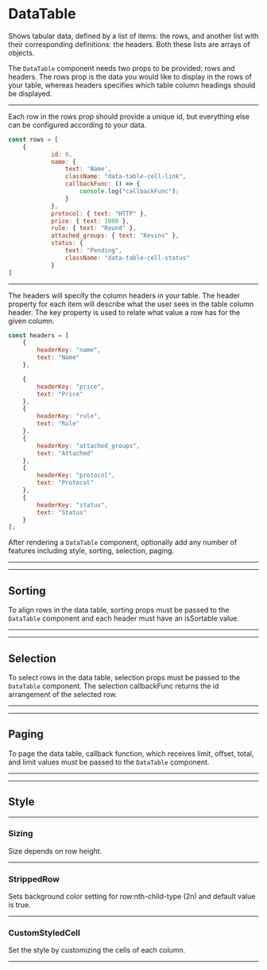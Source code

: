 
<Meta title="Documents|DataTable" />

# DataTable

Shows tabular data, defined by a list of items: the rows, and another list with their corresponding definitions: the headers. Both these lists are arrays of objects.

The `DataTable` component needs two props to be provided: rows and headers. The rows prop is the data you would like to display in the rows of your table, whereas headers specifies which table column headings should be displayed.

---

Each row in the rows prop should provide a unique id, but everything else can be configured according to your data.

```javascript
const rows = [
    {
            id: 0,
            name: {
                text: 'Name',
                className: "data-table-cell-link",
                callbackFunc: () => {
                    console.log("callbackFunc");
                }
            },
            protocol: { text: "HTTP" },
            price: { text: 1000 },
            rule: { text: "Round" },
            attached_groups: { text: "Kevins" },
            status: {
                text: "Pending",
                className: "data-table-cell-status"
            }
]
```

---

The headers will specify the column headers in your table. The header property for each item will describe what the user sees in the table column header. The key property is used to relate what value a row has for the given column.

```javascript
const headers = [
    {
        headerKey: "name",
        text: "Name"
    },

    {
        headerKey: "price",
        text: "Price"
    },
    {
        headerKey: "rule",
        text: "Rule"
    },
    {
        headerKey: "attached_groups",
        text: "Attached"
    },
    {
        headerKey: "protocol",
        text: "Protocol"
    },
    {
        headerKey: "status",
        text: "Status"
    }
];
```

After rendering a `DataTable` component, optionally add any number of features including style, sorting, selection, paging.

---

---

## Sorting

To align rows in the data table, sorting props must be passed to the `DataTable` component and each header must have an isSortable value.

<Sorting />

---

---

## Selection

To select rows in the data table, selection props must be passed to the `DataTable` component.
The selection callbackFunc returns the id arrangement of the selected row.

<Selection />

---

---

## Paging

To page the data table, callback function, which receives limit, offset, total, and limit values must be passed to the `DataTable` component.

<Paging />

---

---

## Style

---

### Sizing

Size depends on row height.

<Sizing />

---

### StrippedRow

Sets background color setting for row:nth-child-type (2n) and default value is true.

<StrippedRow />

---

### CustomStyledCell

Set the style by customizing the cells of each column.

<CustomStyledCell />

---
